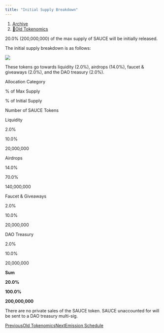 ```yaml
---
title: "Initial Supply Breakdown"
---
```


1. [Archive](/archive)
2. [🦕Old Tokenomics](/archive/old-tokenomics)

20.0% (200,000,000) of the max supply of SAUCE will be initially released.

The initial supply breakdown is as follows:

![](/images/archive/old-tokenomics/files%2Fv0%2Fb%2Fgitbook-x-prod.appspot.com%2Fo%2Fspaces%252F5hXF6kx1TaOoCMAhLCv3%252Fuploads%252FZjyMd3VcLsgYtLJzAAUD%252FInitial%2520Supply%2520Breakdown.png)

These tokens go towards liquidity (2.0%), airdrops (14.0%), faucet & giveaways (2.0%), and the DAO treasury (2.0%).

Allocation Category

% of Max Supply

% of Initial Supply

Number of SAUCE Tokens

Liquidity

2.0%

10.0%

20,000,000

Airdrops

14.0%

70.0%

140,000,000

Faucet & Giveaways

2.0%

10.0%

20,000,000

DAO Treasury

2.0%

10.0%

20,000,000

**Sum**

**20.0%**

**100.0%**

**200,000,000**

There are no private sales of the SAUCE token. SAUCE unaccounted for will be sent to a DAO treasury multi-sig.

[PreviousOld Tokenomics](/archive/old-tokenomics)[NextEmission Schedule](/archive/old-tokenomics/emission-schedule)
